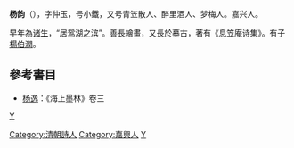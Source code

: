 {{expand|time=2010-08-03T13:35:06+00:00}}

'''杨韵'''（{{bd|?||?|}}），字仲玉，号小鐵，又号青笠散人、醉里酒人、梦梅人。嘉兴人。

早年為[[诸生|诸生]]，“居鸳湖之滨”。善長繪畫，又長於摹古，著有《息笠庵诗集》。有子[[楊伯潤|楊伯潤]]。

==參考書目==
*[[杨逸|杨逸]]：《海上墨林》卷三

[[category:清朝畫家|Y]]
[[Category:清朝詩人|Category:清朝詩人]]
[[Category:嘉興人|Category:嘉興人]]
[[Category:楊姓|Y]]